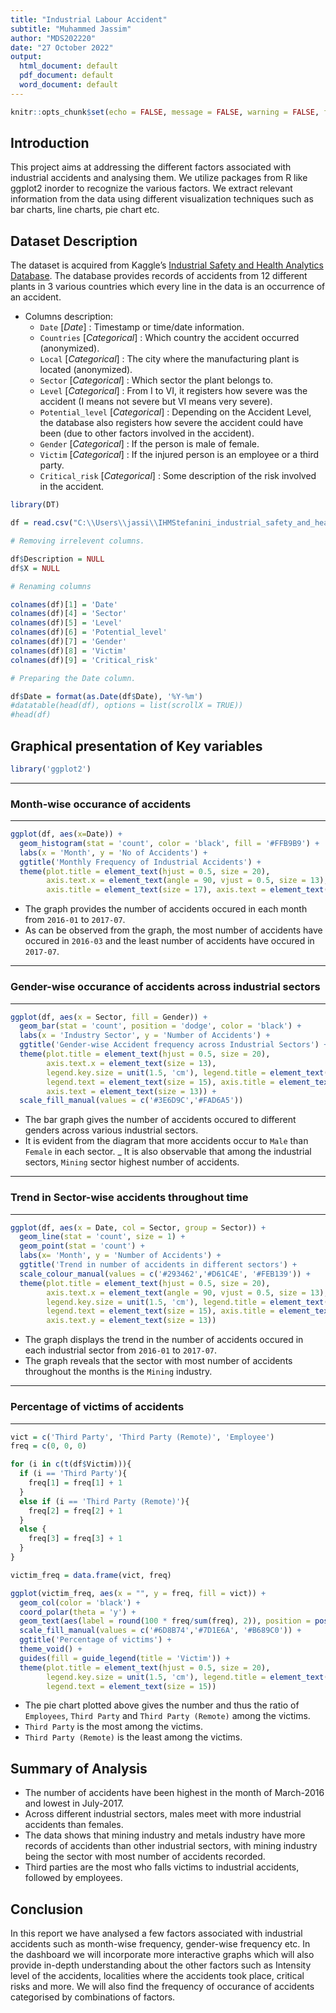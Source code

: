 ---
title: "Industrial Labour Accident"
subtitle: "Muhammed Jassim"
author: "MDS202220"
date: "27 October 2022"
output:
  html_document: default
  pdf_document: default
  word_document: default
---

```{r setup, include=FALSE}
knitr::opts_chunk$set(echo = FALSE, message = FALSE, warning = FALSE, fig.height = 8, fig.width = 12, text.size = 20)
```

## Introduction

This project aims at addressing the different factors associated with industrial accidents and analysing them. We utilize packages from R like ggplot2 inorder to recognize the various factors. We extract relevant information from the data using different visualization techniques such as bar charts, line charts, pie chart etc.

## Dataset Description

The dataset is acquired from Kaggle's [Industrial Safety and Health Analytics Database](https://www.kaggle.com/datasets/ihmstefanini/industrial-safety-and-health-analytics-database?select=IHMStefanini_industrial_safety_and_health_database_with_accidents_description.csv). The database provides records of accidents from 12 different plants in 3 various countries which every line in the data is an occurrence of an accident.

* Columns description:
  * `Date` [_Date_] : Timestamp or time/date information.
  * `Countries` [_Categorical_] : Which country the accident occurred (anonymized).
  * `Local` [_Categorical_] : The city where the manufacturing plant is located (anonymized).
  * `Sector` [_Categorical_] : Which sector the plant belongs to.
  * `Level` [_Categorical_] : From I to VI, it registers how severe was the accident (I means not severe but VI means very severe).
  * `Potential_level` [_Categorical_] : Depending on the Accident Level, the database also registers how severe the accident could have been (due to other factors involved in the accident).
  * `Gender` [_Categorical_] : If the person is male of female.
  * `Victim` [_Categorical_] : If the injured person is an employee or a third party.
  * `Critical_risk` [_Categorical_] : Some description of the risk involved in the accident.
  
```{r}
library(DT)

df = read.csv("C:\\Users\\jassi\\IHMStefanini_industrial_safety_and_health_database_with_accidents_description.csv")

# Removing irrelevent columns.

df$Description = NULL
df$X = NULL

# Renaming columns

colnames(df)[1] = 'Date'
colnames(df)[4] = 'Sector'
colnames(df)[5] = 'Level'
colnames(df)[6] = 'Potential_level'
colnames(df)[7] = 'Gender'
colnames(df)[8] = 'Victim'
colnames(df)[9] = 'Critical_risk'

# Preparing the Date column.

df$Date = format(as.Date(df$Date), '%Y-%m')
#datatable(head(df), options = list(scrollX = TRUE))
#head(df)
```

\pagebreak

## Graphical presentation of Key variables

```{r}
library('ggplot2')
```

---

### Month-wise occurance of accidents

---

```{r}
ggplot(df, aes(x=Date)) +
  geom_histogram(stat = 'count', color = 'black', fill = '#FFB9B9') +
  labs(x = 'Month', y = 'No of Accidents') +
  ggtitle('Monthly Frequency of Industrial Accidents') +
  theme(plot.title = element_text(hjust = 0.5, size = 20),
        axis.text.x = element_text(angle = 90, vjust = 0.5, size = 13),
        axis.title = element_text(size = 17), axis.text = element_text(size = 13))
```

+ The graph provides the number of accidents occured in each month from `2016-01` to `2017-07`.
+ As can be observed from the graph, the most number of accidents have occured in `2016-03` and the least number of accidents have occured in `2017-07`.

\pagebreak

---

### Gender-wise occurance of accidents across industrial sectors

---

```{r}
ggplot(df, aes(x = Sector, fill = Gender)) +
  geom_bar(stat = 'count', position = 'dodge', color = 'black') +
  labs(x = 'Industry Sector', y = 'Number of Accidents') +
  ggtitle('Gender-wise Accident frequency across Industrial Sectors') +
  theme(plot.title = element_text(hjust = 0.5, size = 20),
        axis.text.x = element_text(size = 13),
        legend.key.size = unit(1.5, 'cm'), legend.title = element_text(size = 17),
        legend.text = element_text(size = 15), axis.title = element_text(size = 17),
        axis.text = element_text(size = 13)) +
  scale_fill_manual(values = c('#3E6D9C','#FAD6A5'))
```

* The bar graph gives the number of accidents occured to different genders across various industrial sectors.
* It is evident from the diagram that more accidents occur to `Male` than `Female` in each sector.
_ It is also observable that among the industrial sectors, `Mining` sector highest number of accidents.

\pagebreak

---

### Trend in Sector-wise accidents throughout time

---

```{r}
ggplot(df, aes(x = Date, col = Sector, group = Sector)) +
  geom_line(stat = 'count', size = 1) +
  geom_point(stat = 'count') +
  labs(x= 'Month', y = 'Number of Accidents') +
  ggtitle('Trend in number of accidents in different sectors') +
  scale_colour_manual(values = c('#293462','#D61C4E', '#FEB139')) +
  theme(plot.title = element_text(hjust = 0.5, size = 20),
        axis.text.x = element_text(angle = 90, vjust = 0.5, size = 13),
        legend.key.size = unit(1.5, 'cm'), legend.title = element_text(size = 17),
        legend.text = element_text(size = 15), axis.title = element_text(size = 17),
        axis.text.y = element_text(size = 13))
```

+ The graph displays the trend in the number of accidents occured in each industrial sector from `2016-01` to `2017-07`.
+ The graph reveals that the sector with most number of accidents throughout the months is the `Mining` industry.

\pagebreak

---

### Percentage of victims of accidents

---
```{r}
vict = c('Third Party', 'Third Party (Remote)', 'Employee')
freq = c(0, 0, 0)

for (i in c(t(df$Victim))){
  if (i == 'Third Party'){
    freq[1] = freq[1] + 1
  }
  else if (i == 'Third Party (Remote)'){
    freq[2] = freq[2] + 1
  }
  else {
    freq[3] = freq[3] + 1
  }
}

victim_freq = data.frame(vict, freq)

ggplot(victim_freq, aes(x = "", y = freq, fill = vict)) +
  geom_col(color = 'black') +
  coord_polar(theta = 'y') +
  geom_text(aes(label = round(100 * freq/sum(freq), 2)), position = position_stack(vjust = 0.5), size = 10) +
  scale_fill_manual(values = c('#6D8B74','#7D1E6A', '#B689C0')) +
  ggtitle('Percentage of victims') +
  theme_void() +
  guides(fill = guide_legend(title = 'Victim')) +
  theme(plot.title = element_text(hjust = 0.5, size = 20),
        legend.key.size = unit(1.5, 'cm'), legend.title = element_text(size = 17),
        legend.text = element_text(size = 15))
```

+ The pie chart plotted above gives the number and thus the ratio of `Employees`, `Third Party` and `Third Party (Remote)` among the victims.
+ `Third Party` is the most among the victims.
+ `Third Party (Remote)` is the least among the victims.

## Summary of Analysis

* The number of accidents have been highest in the month of March-2016 and lowest in July-2017.
* Across different industrial sectors, males meet with more industrial accidents than females.
* The data shows that mining industry and metals industry have more records of accidents than other industrial sectors, with mining industry being the sector with most number of accidents recorded.
* Third parties are the most who falls victims to industrial accidents, followed by employees.

## Conclusion

In this report we have analysed a few factors associated with industrial accidents such as month-wise frequency, gender-wise frequency etc. In the dashboard we will incorporate more interactive graphs which will also provide in-depth understanding about the other factors such as Intensity level of the accidents, localities where the accidents took place, critical risks and more. We will also find the frequency of occurance of accidents categorised by combinations of factors.